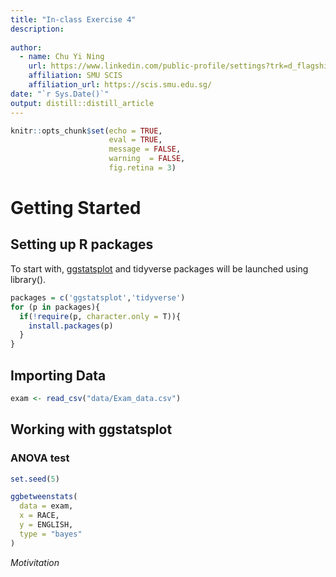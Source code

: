 ```yaml
---
title: "In-class Exercise 4"
description: 
  
author:
  - name: Chu Yi Ning 
    url: https://www.linkedin.com/public-profile/settings?trk=d_flagship3_profile_self_view_public_profile
    affiliation: SMU SCIS
    affiliation_url: https://scis.smu.edu.sg/
date: "`r Sys.Date()`"
output: distill::distill_article
---
```


```r
knitr::opts_chunk$set(echo = TRUE, 
                      eval = TRUE, 
                      message = FALSE, 
                      warning  = FALSE, 
                      fig.retina = 3)
```

# Getting Started 

## Setting up R packages

To start with, [ggstatsplot](https://indrajeetpatil.github.io/ggstatsplot/) and tidyverse packages will be launched using library().


```r
packages = c('ggstatsplot','tidyverse')
for (p in packages){
  if(!require(p, character.only = T)){
    install.packages(p)
  }
}
```


## Importing Data

```r
exam <- read_csv("data/Exam_data.csv")
```


## Working with ggstatsplot

### ANOVA test

```r
set.seed(5)

ggbetweenstats(
  data = exam,
  x = RACE, 
  y = ENGLISH,
  type = "bayes"
)
```

*Motivitation*
